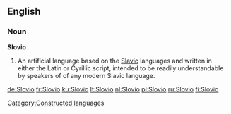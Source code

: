 ==English==

===Noun===
'''Slovio'''

# An artificial language based on the [[Slavic]] languages and written in either the Latin or Cyrillic script, intended to be readily understandable by speakers of of any modern Slavic language.

[[Category:Constructed languages]]

[[de:Slovio]]
[[fr:Slovio]]
[[ku:Slovio]]
[[lt:Slovio]]
[[nl:Slovio]]
[[pl:Slovio]]
[[ru:Slovio]]
[[fi:Slovio]]